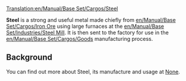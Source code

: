 [[Translation:en/Manual/Base Set/Cargos/Steel]]
{{en/Manual/Base Set/Cargos/Cargo|
name=Steel|
image=en/Manual/Base Set/Cargos/Steel.png|
produced=[[en/Manual/Base Set/Industries/Steel Mill]]|
accepted=[[en/Manual/Base Set/Industries/Factory]]
}}

'''Steel''' is a strong and useful metal made chiefly from [[en/Manual/Base Set/Cargos/Iron Ore]] using large furnaces at the [[en/Manual/Base Set/Industries/Steel Mill]].  It is then sent to the factory for use in the [[en/Manual/Base Set/Cargos/Goods]] manufacturing process.

==Background==
You can find out more about Steel, its manufacture and usage at [https://www.wikipedia.org/wiki/Steel None].